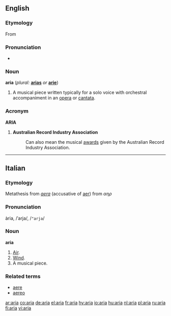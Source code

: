 ==English==

===Etymology===
From {{It.}}

===Pronunciation===
*{{IPA|/ˈɑː.ri.ɑ/}}

===Noun===
'''aria''' (''plural:'' '''[[arias]]''' ''or'' '''[[arie]]''')

# A musical piece written typically for a solo voice with orchestral accompaniment in an [[opera]] or [[cantata]].

===Acronym===
'''ARIA'''
#'''Australian Record Industry Association'''
#:Can also mean the musical [[award]]s given by the Australian Record Industry Association.

----

==Italian==

===Etymology===
Metathesis from {{L.}} ''[[aera]]'' (accusative of [[aer]]) from {{Gr.}} ''αηρ''

===Pronunciation===
ària, /ˈarja/, /<tt>"arja</tt>/

===Noun===
'''aria''' {{f}}

# [[air|Air]].
# [[wind|Wind]].
# A musical piece.

===Related terms===
*[[aere]]
*[[aereo]]


[[ar:aria]]
[[co:aria]]
[[de:aria]]
[[el:aria]]
[[fr:aria]]
[[hy:aria]]
[[io:aria]]
[[hu:aria]]
[[nl:aria]]
[[pl:aria]]
[[ru:aria]]
[[fi:aria]]
[[vi:aria]]